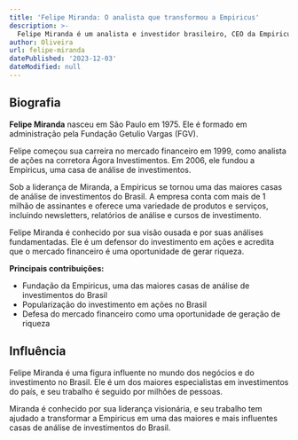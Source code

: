 ```yaml
---
title: 'Felipe Miranda: O analista que transformou a Empiricus'
description: >-
  Felipe Miranda é um analista e investidor brasileiro, CEO da Empiricus, uma casa de análise de investimentos. Ele é considerado um dos maiores especialistas em investimentos do Brasil.
author: Oliveira
url: felipe-miranda
datePublished: '2023-12-03'
dateModified: null
---
```


## Biografia

**Felipe Miranda** nasceu em São Paulo em 1975. Ele é formado em administração pela Fundação Getulio Vargas (FGV).

Felipe começou sua carreira no mercado financeiro em 1999, como analista de ações na corretora Ágora Investimentos. Em 2006, ele fundou a Empiricus, uma casa de análise de investimentos.

Sob a liderança de Miranda, a Empiricus se tornou uma das maiores casas de análise de investimentos do Brasil. A empresa conta com mais de 1 milhão de assinantes e oferece uma variedade de produtos e serviços, incluindo newsletters, relatórios de análise e cursos de investimento.

Felipe Miranda é conhecido por sua visão ousada e por suas análises fundamentadas. Ele é um defensor do investimento em ações e acredita que o mercado financeiro é uma oportunidade de gerar riqueza.

**Principais contribuições:**

* Fundação da Empiricus, uma das maiores casas de análise de investimentos do Brasil
* Popularização do investimento em ações no Brasil
* Defesa do mercado financeiro como uma oportunidade de geração de riqueza

## Influência

Felipe Miranda é uma figura influente no mundo dos negócios e do investimento no Brasil. Ele é um dos maiores especialistas em investimentos do país, e seu trabalho é seguido por milhões de pessoas.

Miranda é conhecido por sua liderança visionária, e seu trabalho tem ajudado a transformar a Empiricus em uma das maiores e mais influentes casas de análise de investimentos do Brasil.
